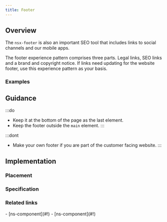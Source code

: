```yaml
---
title: Footer
---
```




## Overview

<CompDetails name={componentName} />

The `nsx-footer` is also an important SEO tool that includes links to social channels and our mobile apps.

The footer experience pattern comprises three parts. Legal links, SEO links and a brand and copyright notice. If links need updating for the website footer, use this experience pattern as your basis.

### Examples

<ExampleViewer type="standard" />

## Guidance

:::do
- Keep it at the bottom of the page as the last element.
- Keep the footer outside the `main` element.
:::

:::dont
- Make your own footer if you are part of the customer facing website.
:::

## Implementation

### Placement

<Placement name={componentName} />

### Specification

<Specification name={componentName} />

### Related links

<RelatedLinks name={componentName}>
- [ns-component](#!)
- [ns-component](#!)
</RelatedLinks>

